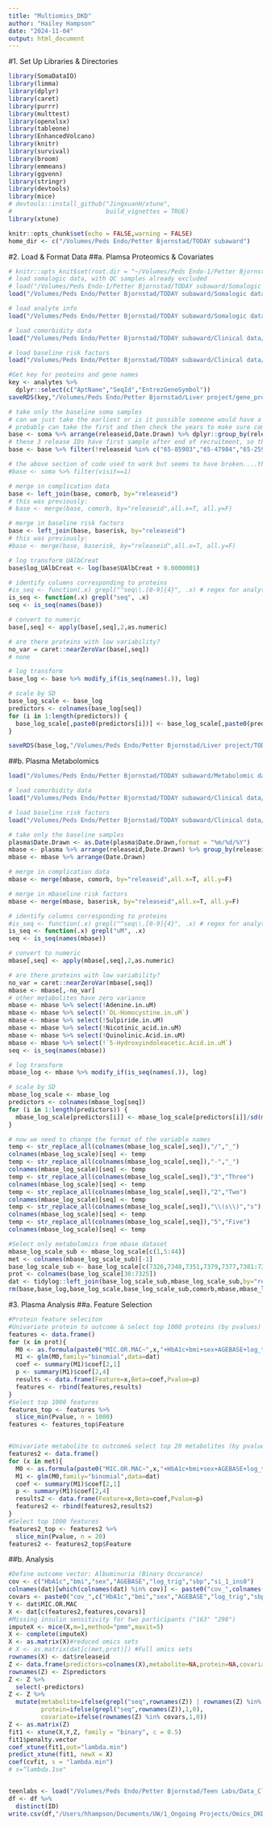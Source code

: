 ```yaml
---
title: "Multiomics_DKD"
author: "Hailey Hampson"
date: "2024-11-04"
output: html_document
---
```

#1. Set Up Libraries & Directories
```r
library(SomaDataIO)
library(limma)
library(dplyr)
library(caret)
library(purrr)
library(multtest)
library(openxlsx)
library(tableone)
library(EnhancedVolcano)
library(knitr)
library(survival)
library(broom)
library(emmeans)
library(ggvenn)
library(stringr)
library(devtools)
library(mice)
# devtools::install_github("JingxuanH/xtune", 
#                          build_vignettes = TRUE)
library(xtune)

knitr::opts_chunk$set(echo = FALSE,warning = FALSE)
home_dir <- c("/Volumes/Peds Endo/Petter Bjornstad/TODAY subaward")
```

#2. Load & Format Data
##a. Plamsa Proteomics & Covariates
```r
# knitr::opts_knit$set(root.dir = "~/Volumes/Peds Endo-1/Petter Bjornstad/TODAY subaward")
# load somalogic data, with QC samples already excluded
# load("/Volumes/Peds Endo-1/Petter Bjornstad/TODAY subaward/Somalogic data raw/soma.Rdata")
load("/Volumes/Peds Endo/Petter Bjornstad/TODAY subaward/Somalogic data raw/soma.Rdata")

# load analyte info
load("/Volumes/Peds Endo/Petter Bjornstad/TODAY subaward/Somalogic data raw/analytes.Rdata")

# load comorbidity data
load("/Volumes/Peds Endo/Petter Bjornstad/TODAY subaward/Clinical data/comorb.Rdata")

# load baseline risk factors
load("/Volumes/Peds Endo/Petter Bjornstad/TODAY subaward/Clinical data/TODAY/baserisk.Rdata")

#Get key for peoteins and gene names 
key <- analytes %>% 
  dplyr::select(c("AptName","SeqId","EntrezGeneSymbol"))
saveRDS(key,"/Volumes/Peds Endo/Petter Bjornstad/Liver project/gene_prot.RDS")

# take only the baseline soma samples
# can we just take the earliest or is it possible someone would have a follow-up sample but not baseline?
# probably can take the first and then check the years to make sure compatible with TODAY
base <- soma %>% arrange(releaseid,Date.Drawn) %>% dplyr::group_by(releaseid) %>% dplyr::filter(row_number()==1)
# these 3 release IDs have first sample after end of recruitment, so they must be missing the baseline visit
base <- base %>% filter(!releaseid %in% c("65-85903","65-47984","65-25901"))

# the above section of code used to work but seems to have broken....this should accomplish the same thing?
#base <- soma %>% filter(visit==1)

# merge in complication data
base <- left_join(base, comorb, by="releaseid")
# this was previously:
# base <- merge(base, comorb, by="releaseid",all.x=T, all.y=F)

# merge in baseline risk factors
base <- left_join(base, baserisk, by="releaseid")
# this was previously:
#base <- merge(base, baserisk, by="releaseid",all.x=T, all.y=F)

# log transform UAlbCreat
base$log_UAlbCreat <- log(base$UAlbCreat + 0.0000001)

# identify columns corresponding to proteins
#is_seq <- function(.x) grepl("^seq\\.[0-9]{4}", .x) # regex for analytes
is_seq <- function(.x) grepl("seq", .x)
seq <- is_seq(names(base))

# convert to numeric
base[,seq] <- apply(base[,seq],2,as.numeric)

# are there proteins with low variability?
no_var = caret::nearZeroVar(base[,seq])
# none

# log transform
base_log <- base %>% modify_if(is_seq(names(.)), log)

# scale by SD
base_log_scale <- base_log
predictors <- colnames(base_log[seq])
for (i in 1:length(predictors)) {
  base_log_scale[,paste0(predictors[i])] <- base_log_scale[,paste0(predictors[i])]/sd(unlist(base_log[,paste0(predictors[i])]))
}

saveRDS(base_log,"/Volumes/Peds Endo/Petter Bjornstad/Liver project/TODAY_proteomics.rds")

```

##b. Plasma Metabolomics
```r
load("/Volumes/Peds Endo/Petter Bjornstad/TODAY subaward/Metabolomic data/plasma.Rdata")

# load comorbidity data
load("/Volumes/Peds Endo/Petter Bjornstad/TODAY subaward/Clinical data/comorb.Rdata")

# load baseline risk factors
load("/Volumes/Peds Endo/Petter Bjornstad/TODAY subaward/Clinical data/TODAY/baserisk.Rdata")

# take only the baseline samples
plasma$Date.Drawn <- as.Date(plasma$Date.Drawn,format = "%m/%d/%Y")
mbase <- plasma %>% arrange(releaseid,Date.Drawn) %>% group_by(releaseid) %>% filter(row_number()==1)
mbase <- mbase %>% arrange(Date.Drawn)

# merge in complication data
mbase <- merge(mbase, comorb, by="releaseid",all.x=T, all.y=F)

# merge in mbaseline risk factors
mbase <- merge(mbase, baserisk, by="releaseid",all.x=T, all.y=F)

# identify columns corresponding to proteins
#is_seq <- function(.x) grepl("^seq\\.[0-9]{4}", .x) # regex for analytes
is_seq <- function(.x) grepl("uM", .x)
seq <- is_seq(names(mbase))

# convert to numeric
mbase[,seq] <- apply(mbase[,seq],2,as.numeric)

# are there proteins with low variability?
no_var = caret::nearZeroVar(mbase[,seq])
mbase <- mbase[,-no_var]
# other metabolites have zero variance
mbase <- mbase %>% select(!Adenine.in.uM)
mbase <- mbase %>% select(!`DL-Homocystine.in.uM`)
mbase <- mbase %>% select(!Sulpiride.in.uM)
mbase <- mbase %>% select(!Nicotinic_acid.in.uM)
mbase <- mbase %>% select(!Quinolinic.Acid.in.uM)
mbase <- mbase %>% select(!`5-Hydroxyindoleacetic.Acid.in.uM`)
seq <- is_seq(names(mbase))

# log transform
mbase_log <- mbase %>% modify_if(is_seq(names(.)), log)

# scale by SD
mbase_log_scale <- mbase_log
predictors <- colnames(mbase_log[seq])
for (i in 1:length(predictors)) {
  mbase_log_scale[predictors[i]] <- mbase_log_scale[predictors[i]]/sd(mbase_log[,paste0(predictors[i])])
}

# now we need to change the format of the variable names
temp <- str_replace_all(colnames(mbase_log_scale[,seq]),"/","_")
colnames(mbase_log_scale)[seq] <- temp
temp <- str_replace_all(colnames(mbase_log_scale[,seq]),"-","_")
colnames(mbase_log_scale)[seq] <- temp
temp <- str_replace_all(colnames(mbase_log_scale[,seq]),"3","Three")
colnames(mbase_log_scale)[seq] <- temp
temp <- str_replace_all(colnames(mbase_log_scale[,seq]),"2","Two")
colnames(mbase_log_scale)[seq] <- temp
temp <- str_replace_all(colnames(mbase_log_scale[,seq]),"\\(s\\)","s")
colnames(mbase_log_scale)[seq] <- temp
temp <- str_replace_all(colnames(mbase_log_scale[,seq]),"5","Five")
colnames(mbase_log_scale)[seq] <- temp

#Select only metabolomics from mbase dataset
mbase_log_scale_sub <- mbase_log_scale[c(1,5:44)]
met <- colnames(mbase_log_scale_sub)[-1]
base_log_scale_sub <- base_log_scale[c(7326,7348,7351,7379,7377,7381:7389,7397,7399,7404,38:7325)]
prot <- colnames(base_log_scale[38:7325])
dat <- tidylog::left_join(base_log_scale_sub,mbase_log_scale_sub,by="releaseid") #3 participants missing proteomics, remove
rm(base,base_log,base_log_scale,base_log_scale_sub,comorb,mbase,mbase_log,mbase_log_scale,mbase_log_scale_sub,baserisk,plasma,soma,analytes)
```

#3. Plasma Analysis
##a. Feature Selection
```r
#Protein feature seleciton
#Univariate protein to outcome & select top 1000 proteins (by pvalues)
features <- data.frame()
for (x in prot){
  M0 <- as.formula(paste0("MIC.OR.MAC~",x,"+HbA1c+bmi+sex+AGEBASE+log_trig+sbp+si_1_ins0"))
  M1 <- glm(M0,family="binomial",data=dat)
  coef <- summary(M1)$coef[2,1]
  p <- summary(M1)$coef[2,4]
  results <- data.frame(Feature=x,Beta=coef,Pvalue=p)
  features <- rbind(features,results)
}
#Select top 1000 features
features_top <- features %>% 
  slice_min(Pvalue, n = 1000)
features <- features_top$Feature


#Univariate metabolite to outcome& select top 20 metabolites (by pvalues)
features2 <- data.frame()
for (x in met){
  M0 <- as.formula(paste0("MIC.OR.MAC~",x,"+HbA1c+bmi+sex+AGEBASE+log_trig+sbp+si_1_ins0"))
  M1 <- glm(M0,family="binomial",data=dat)
  coef <- summary(M1)$coef[2,1]
  p <- summary(M1)$coef[2,4]
  results2 <- data.frame(Feature=x,Beta=coef,Pvalue=p)
  features2 <- rbind(features2,results2)
}
#Select top 1000 features
features2_top <- features2 %>% 
  slice_min(Pvalue, n = 20)
features2 <- features2_top$Feature

```

##b. Analysis
```r
#Define outcome vector: Albuminuria (Binary Occurance)
cov <- c("HbA1c","bmi","sex","AGEBASE","log_trig","sbp","si_1_ins0")
colnames(dat)[which(colnames(dat) %in% cov)] <- paste0("cov_",colnames(dat)[which(colnames(dat) %in% cov)])
covars <- paste0("cov_",c("HbA1c","bmi","sex","AGEBASE","log_trig","sbp","si_1_ins0"))
Y <- dat$MIC.OR.MAC
X <- dat[c(features2,features,covars)]
#Missing insulin sensitivity for two participants ("163" "298")
imputeX <- mice(X,m=1,method="pmm",maxit=5)
X <- complete(imputeX)
X <- as.matrix(X)#reduced omics sets
# X <- as.matrix(dat[c(met,prot)]) #Full omics sets
rownames(X) <- dat$releaseid
Z <- data.frame(predictors=colnames(X),metabolite=NA,protein=NA,covariate=NA)
rownames(Z) <- Z$predictors
Z <- Z %>% 
  select(-predictors)
Z <- Z %>% 
  mutate(metabolite=ifelse(grepl("seq",rownames(Z)) | rownames(Z) %in% covars,0,1),
         protein=ifelse(grepl("seq",rownames(Z)),1,0),
         covariate=ifelse(rownames(Z) %in% covars,1,0))
Z <- as.matrix(Z)
fit1 <- xtune(X,Y,Z, family = "binary", c = 0.5)
fit1$penalty.vector
coef_xtune(fit1,out="lambda.min")
predict_xtune(fit1, newX = X)
coef(cvfit, s = "lambda.min")
# s=“lambda.1se"



```

```r
teenlabs <- load("/Volumes/Peds Endo/Petter Bjornstad/Teen Labs/Data_Cleaned/analysis_dataset.RData")
df <- df %>% 
  distinct(ID)
write.csv(df,"/Users/hhampson/Documents/UW/1_Ongoing Projects/Omics_DKD_Glycemic_Control/0_Data/TeenLABs_IDs.csv")
```